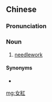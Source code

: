 {{also|女红}}
==Chinese==
{{zh-forms|s=女红}}

===Pronunciation===
{{zh-pron
|m=nǚgōng
|cat=n
}}

===Noun===
{{zh-noun}}

# [[needlework]]

====Synonyms====
* {{zh-l|女工}}

[[mg:女紅]]